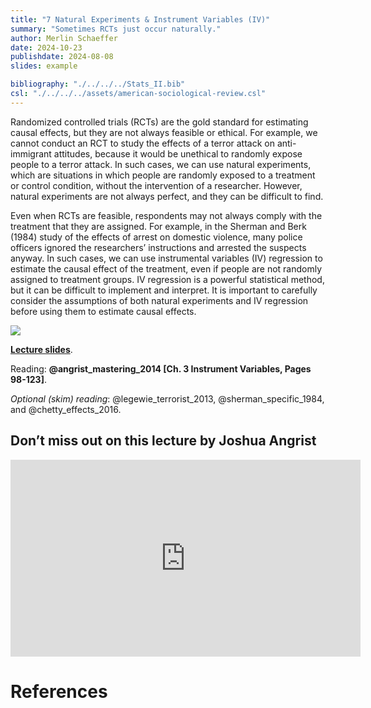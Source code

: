 ```yaml
---
title: "7 Natural Experiments & Instrument Variables (IV)"
summary: "Sometimes RCTs just occur naturally."
author: Merlin Schaeffer
date: 2024-10-23
publishdate: 2024-08-08
slides: example

bibliography: "./../../../Stats_II.bib"
csl: "./../../../assets/american-sociological-review.csl"
---
```


Randomized controlled trials (RCTs) are the gold standard for estimating causal effects, but they are not always feasible or ethical. For example, we cannot conduct an RCT to study the effects of a terror attack on anti-immigrant attitudes, because it would be unethical to randomly expose people to a terror attack. In such cases, we can use natural experiments, which are situations in which people are randomly exposed to a treatment or control condition, without the intervention of a researcher. However, natural experiments are not always perfect, and they can be difficult to find.

Even when RCTs are feasible, respondents may not always comply with the treatment that they are assigned. For example, in the Sherman and Berk (1984) study of the effects of arrest on domestic violence, many police officers ignored the researchers' instructions and arrested the suspects anyway. In such cases, we can use instrumental variables (IV) regression to estimate the causal effect of the treatment, even if people are not randomly assigned to treatment groups. IV regression is a powerful statistical method, but it can be difficult to implement and interpret. It is important to carefully consider the assumptions of both natural experiments and IV regression before using them to estimate causal effects.

![](/Lectures/7-NatExp-IV1/7-NatExp-IV1_files/figure-html/DAG5-1.png)

[**Lecture slides**](/Lectures/7-NatExp-IV1/7-NatExp-IV1.html).

Reading: **@angrist_mastering_2014[Ch. 3 Instrument Variables, Pages 98-123]**.

*Optional (skim) reading*: @legewie_terrorist_2013,  @sherman_specific_1984, and @chetty_effects_2016.

## Don't miss out on this lecture by Joshua Angrist
<iframe width="560" height="315" src="https://www.youtube.com/embed/yHypzxYikqk" title="YouTube video player" frameborder="0" allow="accelerometer; autoplay; clipboard-write; encrypted-media; gyroscope; picture-in-picture" allowfullscreen></iframe>

# References
